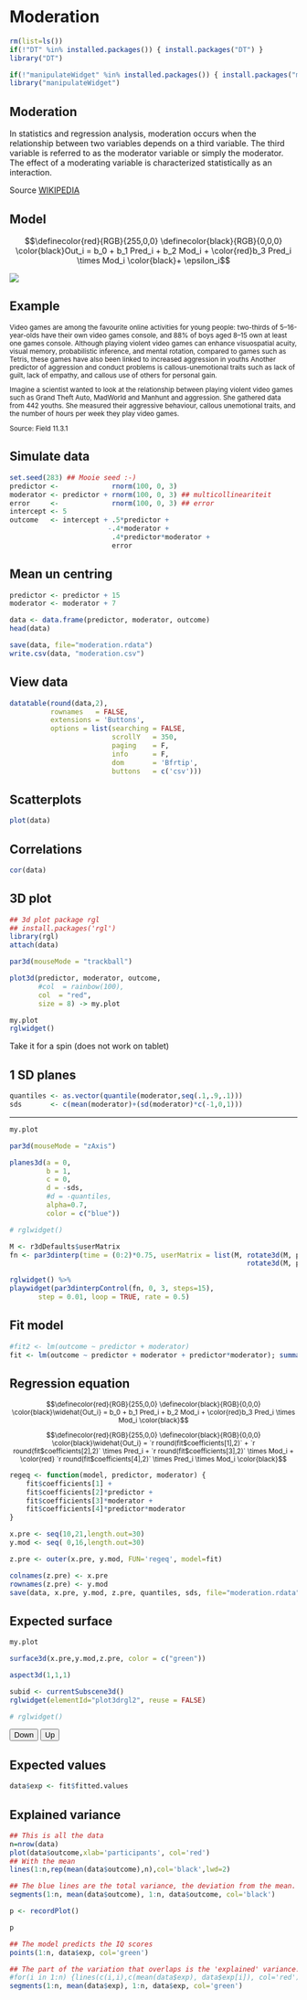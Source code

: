 # Moderation {.section}

<!-- Allow color highlighting in mathjax -->
<script type="text/x-mathjax-config">
  MathJax.Hub.Config({ TeX: { extensions: ["color.js"] }});
</script>

```r
rm(list=ls())
if(!"DT" %in% installed.packages()) { install.packages("DT") }
library("DT")

if(!"manipulateWidget" %in% installed.packages()) { install.packages("manipulateWidget") }
library("manipulateWidget")
```

## Moderation

In statistics and regression analysis, moderation occurs when the relationship between two variables depends on a third variable. The third variable is referred to as the moderator variable or simply the moderator. The effect of a moderating variable is characterized statistically as an interaction.

Source [WIKIPEDIA](https://en.wikipedia.org/wiki/Moderation_(statistics))

## Model {.subsection .flexbox .vcenter}

$$\definecolor{red}{RGB}{255,0,0} \definecolor{black}{RGB}{0,0,0}
\color{black}Out_i = b_0 + b_1 Pred_i + b_2 Mod_i + \color{red}b_3 Pred_i \times Mod_i \color{black}+ \epsilon_i$$

![](../../../topics/moderation/moderation.png)

## Example {.smaller}

<small>

Video games are among the favourite online activities for young people: two-thirds of 5–16-year-olds have their own video games console, and 88% of boys aged 8–15 own at least one games console. Although playing violent video games can enhance visuospatial acuity, visual memory, probabilistic inference, and mental rotation, compared to games such as Tetris, these games have also been linked to increased aggression in youths Another predictor of aggression and conduct problems is callous-unemotional traits such as lack of guilt, lack of empathy, and callous use of others for personal gain. 

Imagine a scientist wanted to look at the relationship between playing violent video games such as Grand Theft Auto, MadWorld and Manhunt and aggression. She gathered data from 442 youths. She measured their aggressive behaviour, callous unemotional traits, and the number of hours per week they play video games.

Source: Field 11.3.1

</small>

## Simulate data

```r
set.seed(283) ## Mooie seed :-)
predictor <-             rnorm(100, 0, 3)
moderator <- predictor + rnorm(100, 0, 3) ## multicollineariteit
error     <-             rnorm(100, 0, 3) ## error
intercept <- 5
outcome   <- intercept + .5*predictor + 
                        -.4*moderator + 
                         .4*predictor*moderator + 
                         error
```

## Mean un centring

```r
predictor <- predictor + 15 
moderator <- moderator + 7

data <- data.frame(predictor, moderator, outcome)
head(data) 
```

```r
save(data, file="moderation.rdata")
write.csv(data, "moderation.csv")
```

## View data {.smaller}

```r
datatable(round(data,2), 
          rownames   = FALSE, 
          extensions = 'Buttons',
          options = list(searching = FALSE, 
                         scrollY   = 350, 
                         paging    = F, 
                         info      = F,                          
                         dom       = 'Bfrtip',
                         buttons   = c('csv')))
```

## Scatterplots {.subsection}

```r
plot(data)
```

## Correlations

```r
cor(data)
```

## 3D plot

```r
## 3d plot package rgl
## install.packages('rgl')
library(rgl)
attach(data)

par3d(mouseMode = "trackball")

plot3d(predictor, moderator, outcome, 
       #col  = rainbow(100), 
       col  = "red",
       size = 8) -> my.plot

my.plot
rglwidget()
```

Take it for a spin (does not work on tablet)

## 1 SD planes

```r
quantiles <- as.vector(quantile(moderator,seq(.1,.9,.1)))
sds       <- c(mean(moderator)+(sd(moderator)*c(-1,0,1)))  
```

--------

```r
my.plot

par3d(mouseMode = "zAxis")

planes3d(a = 0, 
         b = 1, 
         c = 0,
         d = -sds,
         #d = -quantiles,
         alpha=0.7,
         color = c("blue"))

# rglwidget()

M <- r3dDefaults$userMatrix
fn <- par3dinterp(time = (0:2)*0.75, userMatrix = list(M, rotate3d(M, pi/2, 0, 0, 1),
                                                          rotate3d(M, pi/2, 0, 0, 1)) )

rglwidget() %>%
playwidget(par3dinterpControl(fn, 0, 3, steps=15),
       step = 0.01, loop = TRUE, rate = 0.5)
```

## Fit model {.smaller .subsection}

```r
#fit2 <- lm(outcome ~ predictor + moderator)
fit <- lm(outcome ~ predictor + moderator + predictor*moderator); summary(fit)
```

## Regression equation

<small>

$$\definecolor{red}{RGB}{255,0,0} \definecolor{black}{RGB}{0,0,0}
\color{black}\widehat{Out_i} = b_0 + b_1 Pred_i + b_2 Mod_i + \color{red}b_3 Pred_i \times Mod_i \color{black}$$

$$\definecolor{red}{RGB}{255,0,0} \definecolor{black}{RGB}{0,0,0}
\color{black}\widehat{Out_i} = `r round(fit$coefficients[1],2)` + `r round(fit$coefficients[2],2)` \times Pred_i + `r round(fit$coefficients[3],2)` \times Mod_i + \color{red} `r round(fit$coefficients[4],2)` \times Pred_i \times Mod_i \color{black}$$

</small>

```r
regeq <- function(model, predictor, moderator) { 
    fit$coefficients[1] + 
    fit$coefficients[2]*predictor + 
    fit$coefficients[3]*moderator + 
    fit$coefficients[4]*predictor*moderator
}

x.pre <- seq(10,21,length.out=30)
y.mod <- seq( 0,16,length.out=30)

z.pre <- outer(x.pre, y.mod, FUN='regeq', model=fit)
```

```r
colnames(z.pre) <- x.pre
rownames(z.pre) <- y.mod
save(data, x.pre, y.mod, z.pre, quantiles, sds, file="moderation.rdata")
```

## Expected surface

```r
my.plot

surface3d(x.pre,y.mod,z.pre, color = c("green"))

aspect3d(1,1,1)

subid <- currentSubscene3d()
rglwidget(elementId="plot3drgl2", reuse = FALSE)

# rglwidget()
```

<script type="text/javascript">
var rotate = function(angle) {
  var rgl = document.getElementById("plot3drgl2").rglinstance;
  rgl.getObj(`r subid`).par3d.userMatrix.rotate(angle, 1,0,0);
  rgl.drawScene();
};
</script>

<button type="button" onclick="rotate(-10)">Down</button>
<button type="button" onclick="rotate(10)">Up</button>

## Expected values {.subsection}

```r
data$exp <- fit$fitted.values
```

## Explained variance {.smaller}

```r
## This is all the data
n=nrow(data)
plot(data$outcome,xlab='participants', col='red')
## With the mean
lines(1:n,rep(mean(data$outcome),n),col='black',lwd=2)

## The blue lines are the total variance, the deviation from the mean.
segments(1:n, mean(data$outcome), 1:n, data$outcome, col='black')

p <- recordPlot()
```

```r
p

## The model predicts the IQ scores
points(1:n, data$exp, col='green')

## The part of the variation that overlaps is the 'explained' variance. 
#for(i in 1:n) {lines(c(i,i),c(mean(data$exp), data$exp[i]), col='red')}
segments(1:n, mean(data$exp), 1:n, data$exp, col='green')
```